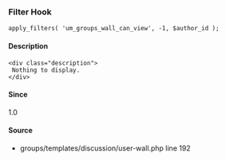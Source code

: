 
<UMBreadCrumb type="filter"/>

### Filter Hook    
    
```
apply_filters( 'um_groups_wall_can_view', -1, $author_id );
```

#### Description
    <div class="description">
     Nothing to display.
    </div>

#### Since
<div class="description">
1.0
</div>

#### Source
  - <Link href="https://github.com/ultimatemember/groups/tree/2.3.0/templates/discussion/user-wall.php#L192">groups/templates/discussion/user-wall.php</Link> <Link href="https://github.com/ultimatemember/groups/tree/2.3.0/templates/discussion/user-wall.php#L192">line 192</Link>

